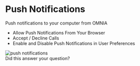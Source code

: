 # Push Notifications

Push notifications to your computer from OMNIA

<ul>
    <li>
        Allow Push Notifications From Your Browser
    </li>
    <li>
        Accept / Decline Calls
    </li>
    <li>
        Enable and Disable Push Notifications in User Preferences
    </li>
</ul>

<div className="flex justify-center">
    <img src="/images/push-notifications/push-notifications.png" alt="push notifications" />
</div>
Did this answer your question?